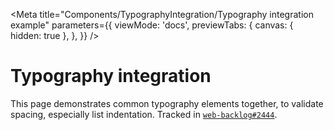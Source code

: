 
<Meta
  title="Components/TypographyIntegration/Typography integration example"
  parameters={{
    viewMode: 'docs',
    previewTabs: {
      canvas: { hidden: true },
    },
  }}
/>

# Typography integration

This page demonstrates common typography elements together, to validate spacing, especially list indentation. Tracked in [`web-backlog#2444`](https://gitlab.com/undrr/web-backlog/-/issues/2444).

<Canvas of={TypographyStories.Default} />